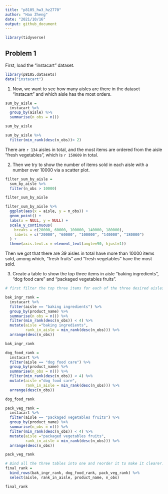 ```yaml
---
title: "p8105_hw3_hz2770"
author: "Hao Zheng"
date: "2021/10/16"
output: github_document
---
```

```r
library(tidyverse)
```


## Problem 1

First, load the "instacart" dataset.
```r
library(p8105.datasets)
data("instacart")
```

1. Now, we want to see how many aisles are there in the dataset "instacart" and which aisle has the most orders.

```r
sum_by_aisle = 
  instacart %>% 
  group_by(aisle) %>% 
  summarise(n_obs = n())

sum_by_aisle

sum_by_aisle %>% 
  filter(min_rank(desc(n_obs))< 2)
```

There are `r 134` aisles in total, and the most items are ordered from the aisle "fresh vegetables", which is `r 150609` in total.



2. Then we try to show the number of items sold in each aisle with a number over 10000 via a scatter plot.
```r
filter_sum_by_aisle = 
  sum_by_aisle %>% 
  filter(n_obs > 10000)

filter_sum_by_aisle

filter_sum_by_aisle %>%
  ggplot(aes(x = aisle, y = n_obs)) +
  geom_point() +
  labs(x = NULL, y = NULL) +
  scale_y_continuous(
    breaks = c(20000, 60000, 100000, 140000, 180000),
    labels = c("20000", "60000", "100000", "140000", "180000")
  ) +
  theme(axis.text.x = element_text(angle=90, hjust=1))
```

Then we got that there are 39 aisles in total have more than 10000 items sold, among which, "fresh fruits" and "fresh vegetables" have the most sold.


3. Create a table to show the top three items in aisle "baking ingredients", "dog food care" and "packaged vegetables fruits".
```r
# first filter the top three items for each of the three desired aisles.

bak_ingr_rank = 
  instacart %>% 
  filter(aisle == "baking ingredients") %>%
  group_by(product_name) %>%
  summarise(n_obs = n()) %>% 
  filter(min_rank(desc(n_obs)) < 4) %>% 
  mutate(aisle ="baking ingredients",
         rank_in_aisle = min_rank(desc(n_obs))) %>%
  arrange(desc(n_obs))

bak_ingr_rank

dog_food_rank = 
  instacart %>% 
  filter(aisle == "dog food care") %>%
  group_by(product_name) %>%
  summarise(n_obs = n()) %>% 
  filter(min_rank(desc(n_obs)) < 4) %>% 
  mutate(aisle ="dog food care",
         rank_in_aisle = min_rank(desc(n_obs))) %>%
  arrange(desc(n_obs))

dog_food_rank

pack_veg_rank = 
  instacart %>% 
  filter(aisle == "packaged vegetables fruits") %>%
  group_by(product_name) %>%
  summarise(n_obs = n()) %>% 
  filter(min_rank(desc(n_obs)) < 4) %>% 
  mutate(aisle ="packaged vegetables fruits",
         rank_in_aisle = min_rank(desc(n_obs))) %>%
  arrange(desc(n_obs))

pack_veg_rank

# Bind all the three tables into one and reorder it to make it clearer.
final_rank = 
  bind_rows(bak_ingr_rank, dog_food_rank, pack_veg_rank) %>% 
  select(aisle, rank_in_aisle, product_name, n_obs)

final_rank
```

